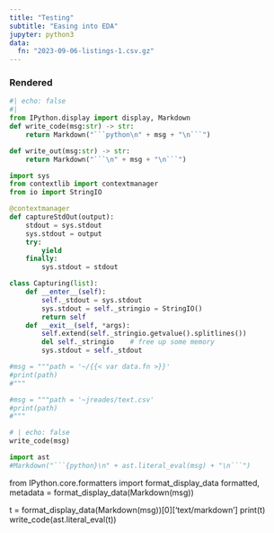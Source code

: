 ```yaml
---
title: "Testing"
subtitle: "Easing into EDA"
jupyter: python3
data:
  fn: "2023-09-06-listings-1.csv.gz"
---
```


### Rendered

```python
#| echo: false
#| 
from IPython.display import display, Markdown
def write_code(msg:str) -> str:
    return Markdown("```python\n" + msg + "\n```")

def write_out(msg:str) -> str:
    return Markdown("```\n" + msg + "\n```")

import sys
from contextlib import contextmanager
from io import StringIO

@contextmanager
def captureStdOut(output):
    stdout = sys.stdout
    sys.stdout = output
    try:
        yield
    finally:
        sys.stdout = stdout

class Capturing(list):
    def __enter__(self):
        self._stdout = sys.stdout
        sys.stdout = self._stringio = StringIO()
        return self
    def __exit__(self, *args):
        self.extend(self._stringio.getvalue().splitlines())
        del self._stringio    # free up some memory
        sys.stdout = self._stdout

#msg = """path = '~/{{< var data.fn >}}'
#print(path)
#"""

#msg = """path = '~jreades/text.csv'
#print(path)
#"""
```

```python
# | echo: false
write_code(msg)
```

```python
import ast
#Markdown("```{python}\n" + ast.literal_eval(msg) + "\n```")
```


from IPython.core.formatters import format_display_data
formatted, metadata = format_display_data(Markdown(msg))

t = format_display_data(Markdown(msg))[0]['text/markdown']
print(t)
write_code(ast.literal_eval(t))
